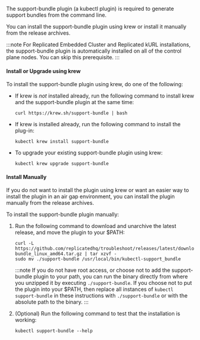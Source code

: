 The support-bundle plugin (a kubectl plugin) is required to generate support bundles from the command line.

You can install the support-bundle plugin using krew or install it manually from the release archives.

:::note
For Replicated Embedded Cluster and Replicated kURL installations, the support-bundle plugin is automatically installed on all of the control plane nodes. You can skip this prerequisite.
:::

#### Install or Upgrade using krew

To install the support-bundle plugin using krew, do one of the following:

* If krew is _not_ installed already, run the following command to install krew and the support-bundle plugin at the same time:
  
    ```
    curl https://krew.sh/support-bundle | bash
    ```
    
* If krew is installed already, run the following command to install the plug-in: 

    ```
    kubectl krew install support-bundle
    ```

* To upgrade your existing support-bundle plugin using krew:

    ```
    kubectl krew upgrade support-bundle
    ```

#### Install Manually

If you do not want to install the plugin using krew or want an easier way to install the plugin in an air gap environment, you can install the plugin manually from the release archives.

To install the support-bundle plugin manually:

1. Run the following command to download and unarchive the latest release, and move the plugin to your $PATH:

   ```
   curl -L https://github.com/replicatedhq/troubleshoot/releases/latest/download/support-bundle_linux_amd64.tar.gz | tar xzvf -
   sudo mv ./support-bundle /usr/local/bin/kubectl-support_bundle
   ```
   :::note
   If you do not have root access, or choose not to add the support-bundle plugin to your path, you can run the binary directly from where you unzipped it by executing `./support-bundle`.  If you choose not to put the plugin into your $PATH, then replace all instances of `kubectl support-bundle` in these instructions with `./support-bundle` or with the absolute path to the binary.
   :::

1. (Optional) Run the following command to test that the installation is working:

   ```
   kubectl support-bundle --help
   ```
